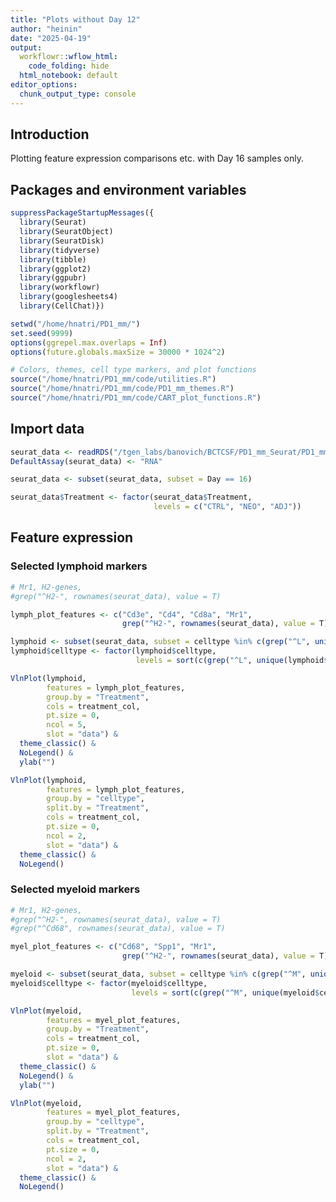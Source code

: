 ```yaml
---
title: "Plots without Day 12"
author: "heinin"
date: "2025-04-19"
output:
  workflowr::wflow_html:
    code_folding: hide
  html_notebook: default
editor_options:
  chunk_output_type: console
---
```


## Introduction

Plotting feature expression comparisons etc. with Day 16 samples only.

## Packages and environment variables

```r

suppressPackageStartupMessages({
  library(Seurat)
  library(SeuratObject)
  library(SeuratDisk)
  library(tidyverse)
  library(tibble)
  library(ggplot2)
  library(ggpubr)
  library(workflowr)
  library(googlesheets4)
  library(CellChat)})

setwd("/home/hnatri/PD1_mm/")
set.seed(9999)
options(ggrepel.max.overlaps = Inf)
options(future.globals.maxSize = 30000 * 1024^2)

# Colors, themes, cell type markers, and plot functions
source("/home/hnatri/PD1_mm/code/utilities.R")
source("/home/hnatri/PD1_mm/code/PD1_mm_themes.R")
source("/home/hnatri/PD1_mm/code/CART_plot_functions.R")

```

## Import data

```r

seurat_data <- readRDS("/tgen_labs/banovich/BCTCSF/PD1_mm_Seurat/PD1_mm_Seurat_GSEA.Rds")
DefaultAssay(seurat_data) <- "RNA"

seurat_data <- subset(seurat_data, subset = Day == 16)

seurat_data$Treatment <- factor(seurat_data$Treatment,
                                levels = c("CTRL", "NEO", "ADJ"))

```

## Feature expression

### Selected lymphoid markers

```r

# Mr1, H2-genes, 
#grep("^H2-", rownames(seurat_data), value = T)

lymph_plot_features <- c("Cd3e", "Cd4", "Cd8a", "Mr1",
                         grep("^H2-", rownames(seurat_data), value = T))

lymphoid <- subset(seurat_data, subset = celltype %in% c(grep("^L", unique(seurat_data$celltype), value = T), c("NK", "Treg", "B1", "B2")))
lymphoid$celltype <- factor(lymphoid$celltype,
                            levels = sort(c(grep("^L", unique(lymphoid$celltype), value = T), c("NK", "Treg", "B1", "B2"))))

VlnPlot(lymphoid,
        features = lymph_plot_features,
        group.by = "Treatment",
        cols = treatment_col,
        pt.size = 0,
        ncol = 5,
        slot = "data") &
  theme_classic() &
  NoLegend() &
  ylab("")

```

```r

VlnPlot(lymphoid,
        features = lymph_plot_features,
        group.by = "celltype",
        split.by = "Treatment",
        cols = treatment_col,
        pt.size = 0,
        ncol = 2,
        slot = "data") &
  theme_classic() &
  NoLegend()

```

### Selected myeloid markers

```r

# Mr1, H2-genes, 
#grep("^H2-", rownames(seurat_data), value = T)
#grep("^Cd68", rownames(seurat_data), value = T)

myel_plot_features <- c("Cd68", "Spp1", "Mr1",
                         grep("^H2-", rownames(seurat_data), value = T))

myeloid <- subset(seurat_data, subset = celltype %in% c(grep("^M", unique(seurat_data$celltype), value = T), c("Neut1")))
myeloid$celltype <- factor(myeloid$celltype,
                           levels = sort(c(grep("^M", unique(myeloid$celltype), value = T), c("Neut1"))))

VlnPlot(myeloid,
        features = myel_plot_features,
        group.by = "Treatment",
        cols = treatment_col,
        pt.size = 0,
        slot = "data") &
  theme_classic() &
  NoLegend() &
  ylab("")

```

```r

VlnPlot(myeloid,
        features = myel_plot_features,
        group.by = "celltype",
        split.by = "Treatment",
        cols = treatment_col,
        pt.size = 0,
        ncol = 2,
        slot = "data") &
  theme_classic() &
  NoLegend()

```



